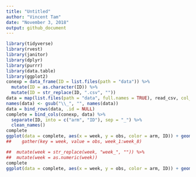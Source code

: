 ```yaml
---
title: "Untitled"
author: "Vincent Tam"
date: "November 3, 2018"
output: github_document
---
```


```r
library(tidyverse)
library(rvest)
library(janitor)
library(dplyr)
library(purrr)
library(data.table)
library(ggplot2)
conexp = data_frame(ID = list.files(path = "data")) %>%
  mutate(ID = as.character(ID)) %>%
  mutate(ID = str_replace(ID, ".csv", "")) 
data = map(list.files(path = "data", full.names = TRUE), read_csv, col_names = TRUE) 
names(data) <- gsub("\\_", "", names(data))
data = bind_rows(data, .id = NULL)
complete = bind_cols(conexp, data) %>%
  separate(ID, into = c("arm", "ID"), sep = "_") %>%
  clean_names() 
complete
ggplot(data = complete, aes(x = week, y = obs, color = arm, ID)) + geom_point() + geom_line() + labs(title = "Control vs Experimental, Week 1-8", x = "Week", y = "Observations")
##    gather(key = week, value = obs, week_1:week_8) 

##  mutate(week = str_replace(week, "week_", "")) %>%
##  mutate(week = as.numeric(week))
complete
ggplot(data = complete, aes(x = week, y = obs, color = arm, ID)) + geom_point() + geom_line() + labs(title = "Control vs Experimental, Week 1-8", x = "Week", y = "Observations")
```